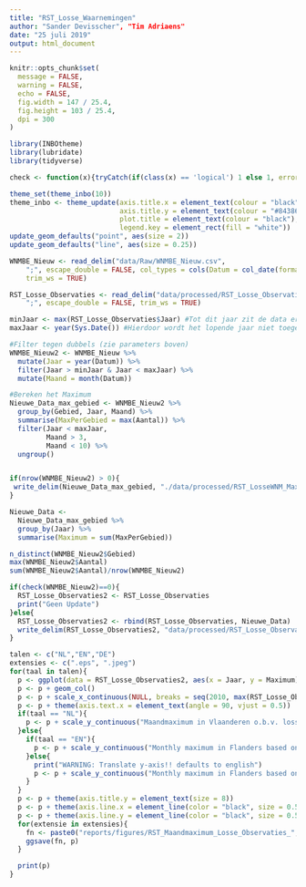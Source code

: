 ```yaml
---
title: "RST_Losse_Waarnemingen"
author: "Sander Devisscher", "Tim Adriaens"
date: "25 juli 2019"
output: html_document
---
```


```r
knitr::opts_chunk$set(
  message = FALSE,
  warning = FALSE,
  echo = FALSE,
  fig.width = 147 / 25.4,
  fig.height = 103 / 25.4,
  dpi = 300
)
```

```r
library(INBOtheme)
library(lubridate)
library(tidyverse)

check <- function(x){tryCatch(if(class(x) == 'logical') 1 else 1, error=function(e) 0)}

theme_set(theme_inbo(10))
theme_inbo <- theme_update(axis.title.x = element_text(colour = "black"), 
                           axis.title.y = element_text(colour = "#843860"),
                           plot.title = element_text(colour = "black"),
                           legend.key = element_rect(fill = "white"))
update_geom_defaults("point", aes(size = 2))
update_geom_defaults("line", aes(size = 0.25))

```

```r
WNMBE_Nieuw <- read_delim("data/Raw/WNMBE_Nieuw.csv", 
    ";", escape_double = FALSE, col_types = cols(Datum = col_date(format = "%d/%m/%Y")), 
    trim_ws = TRUE)

RST_Losse_Observaties <- read_delim("data/processed/RST_Losse_Observaties.csv", 
    ";", escape_double = FALSE, trim_ws = TRUE)
```

```r
minJaar <- max(RST_Losse_Observaties$Jaar) #Tot dit jaar zit de data er reeds in.
maxJaar <- year(Sys.Date()) #Hierdoor wordt het lopende jaar niet toegevoegd terwijl we de data behouden. 

#Filter tegen dubbels (zie parameters boven)
WNMBE_Nieuw2 <- WNMBE_Nieuw %>% 
  mutate(Jaar = year(Datum)) %>% 
  filter(Jaar > minJaar & Jaar < maxJaar) %>% 
  mutate(Maand = month(Datum))

#Bereken het Maximum
Nieuwe_Data_max_gebied <- WNMBE_Nieuw2 %>% 
  group_by(Gebied, Jaar, Maand) %>% 
  summarise(MaxPerGebied = max(Aantal)) %>% 
  filter(Jaar < maxJaar, 
         Maand > 3, 
         Maand < 10) %>% 
  ungroup()


if(nrow(WNMBE_Nieuw2) > 0){
 write_delim(Nieuwe_Data_max_gebied, "./data/processed/RST_LosseWNM_MaxPerGebied.csv", delim = ";")
}

Nieuwe_Data <- 
  Nieuwe_Data_max_gebied %>% 
  group_by(Jaar) %>% 
  summarise(Maximum = sum(MaxPerGebied))

n_distinct(WNMBE_Nieuw2$Gebied)
max(WNMBE_Nieuw2$Aantal)
sum(WNMBE_Nieuw2$Aantal)/nrow(WNMBE_Nieuw2)

if(check(WNMBE_Nieuw2)==0){
  RST_Losse_Observaties2 <- RST_Losse_Observaties
  print("Geen Update")
}else{
  RST_Losse_Observaties2 <- rbind(RST_Losse_Observaties, Nieuwe_Data)
  write_delim(RST_Losse_Observaties2, "data/processed/RST_Losse_Observaties.csv", ";")
}
```

```r
talen <- c("NL","EN","DE")
extensies <- c(".eps", ".jpeg")
for(taal in talen){
  p <- ggplot(data = RST_Losse_Observaties2, aes(x = Jaar, y = Maximum))
  p <- p + geom_col()
  p <- p + scale_x_continuous(NULL, breaks = seq(2010, max(RST_Losse_Observaties2$Jaar), by = 1))
  p <- p + theme(axis.text.x = element_text(angle = 90, vjust = 0.5))
  if(taal == "NL"){
    p <- p + scale_y_continuous("Maandmaximum in Vlaanderen o.b.v. losse waarnemingen",breaks = seq(0, 20, by = 2), limits = c(0,20), expand = c(0,0))
  }else{
    if(taal == "EN"){
      p <- p + scale_y_continuous("Monthly maximum in Flanders based on individual observations",breaks = seq(0, 20, by = 2), limits = c(0,20),expand = c(0,0))
    }else{
      print("WARNING: Translate y-axis!! defaults to english")
      p <- p + scale_y_continuous("Monthly maximum in Flanders based on individual observations",breaks = seq(0, 20, by = 2), limits = c(0,20),expand = c(0,0))
    }
  }
  p <- p + theme(axis.title.y = element_text(size = 8))
  p <- p + theme(axis.line.x = element_line(color = "black", size = 0.5, linetype = "solid"))
  p <- p + theme(axis.line.y = element_line(color = "black", size = 0.5, linetype = "solid"))
  for(extensie in extensies){
    fn <- paste0("reports/figures/RST_Maandmaximum_Losse_Observaties_", taal , extensie)
    ggsave(fn, p)
  }

  print(p)
}

```

